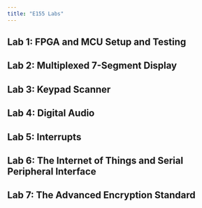 ```yaml
---
title: "E155 Labs"
---
```


## Lab 1: FPGA and MCU Setup and Testing

## Lab 2: Multiplexed 7-Segment Display

## Lab 3: Keypad Scanner

## Lab 4: Digital Audio

## Lab 5: Interrupts

## Lab 6: The Internet of Things and Serial Peripheral Interface

## Lab 7: The Advanced Encryption Standard
